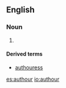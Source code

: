 ==English==

===Noun===
{{en-noun}}

# {{alternate spelling of|author|lang=en}}

====Derived terms====
* [[authouress]]

[[es:authour]]
[[io:authour]]